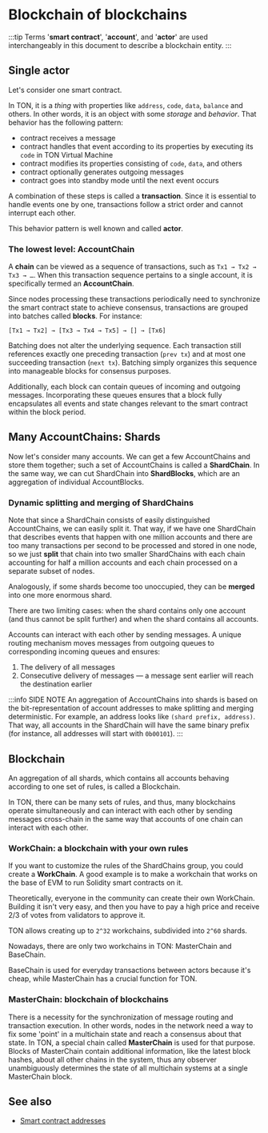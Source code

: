 
# Blockchain of blockchains


:::tip
Terms '**smart contract**', '**account**', and '**actor**' are used interchangeably in this document to describe a blockchain entity.
:::

## Single actor

Let's consider one smart contract.

In TON, it is a _thing_ with properties like `address`, `code`, `data`, `balance` and others. In other words, it is an object with some _storage_ and _behavior_.
That behavior has the following pattern:
- contract receives a message
- contract handles that event according to its properties by executing its `code` in TON Virtual Machine
- contract modifies its properties consisting of `code`, `data`, and others
- contract optionally generates outgoing messages
- contract goes into standby mode until the next event occurs

A combination of these steps is called a **transaction**. Since it is essential to handle events one by one, transactions follow a strict order and cannot interrupt each other.

This behavior pattern is well known and called **actor**.

### The lowest level: AccountChain

A **chain** can be viewed as a sequence of transactions, such as `Tx1 → Tx2 → Tx3 → …`. When this transaction sequence pertains to a single account, it is specifically termed an **AccountChain**.

Since nodes processing these transactions periodically need to synchronize the smart contract state to achieve consensus, transactions are grouped into batches called **blocks**. For instance:

```
[Tx1 → Tx2] → [Tx3 → Tx4 → Tx5] → [] → [Tx6]
```

Batching does not alter the underlying sequence. Each transaction still references exactly one preceding transaction (`prev tx`) and at most one succeeding transaction (`next tx`). Batching simply organizes this sequence into manageable blocks for consensus purposes.

Additionally, each block can contain queues of incoming and outgoing messages. Incorporating these queues ensures that a block fully encapsulates all events and state changes relevant to the smart contract within the block period.


## Many AccountChains: Shards

Now let's consider many accounts. We can get a few AccountChains and store them together; such a set of AccountChains is called a **ShardChain**. In the same way, we can cut ShardChain into **ShardBlocks**, which are an aggregation of individual AccountBlocks.

### Dynamic splitting and merging of ShardChains

Note that since a ShardChain consists of easily distinguished AccountChains, we can easily split it. That way, if we have one ShardChain that describes events that happen with one million accounts and there are too many transactions per second to be processed and stored in one node, so we just **split** that chain into two smaller ShardChains with each chain accounting for half a million accounts and each chain processed on a separate subset of nodes.

Analogously, if some shards become too unoccupied, they can be **merged** into one more enormous shard.

There are two limiting cases: when the shard contains only one account (and thus cannot be split further) and when the shard contains all accounts.

Accounts can interact with each other by sending messages.  A unique routing mechanism moves messages from outgoing queues to corresponding incoming queues and ensures:
1. The delivery of all messages
2. Consecutive delivery of messages — a message sent earlier will reach the destination earlier

:::info SIDE NOTE
An aggregation of AccountChains into shards is based on the bit-representation of account addresses to make splitting and merging deterministic. For example, an address looks like `(shard prefix, address)`. That way, all accounts in the ShardChain will have the same binary prefix (for instance, all addresses will start with `0b00101`).
:::


## Blockchain

An aggregation of all shards, which contains all accounts behaving according to one set of rules, is called a Blockchain.

In TON, there can be many sets of rules, and thus, many blockchains operate simultaneously and can interact with each other by sending messages cross-chain in the same way that accounts of one chain can interact with each other.

### WorkChain: a blockchain with your own rules

If you want to customize the rules of the ShardChains group, you could create a **WorkChain**. A good example is to make a workchain that works on the base of EVM to run Solidity smart contracts on it.


Theoretically, everyone in the community can create their own WorkChain. Building it isn't very easy, and then you have to pay a high price and receive 2/3 of votes from validators to approve it.

TON allows creating up to `2^32` workchains, subdivided into `2^60` shards.

Nowadays, there are only two workchains in TON: MasterChain and BaseChain.

BaseChain is used for everyday transactions between actors because it's cheap, while MasterChain has a crucial function for TON.

### MasterChain: blockchain of blockchains

There is a necessity for the synchronization of message routing and transaction execution. In other words, nodes in the network need a way to fix some 'point' in a multichain state and reach a consensus about that state. In TON, a special chain called **MasterChain** is used for that purpose. Blocks of MasterChain contain additional information, like the latest block hashes, about all other chains in the system, thus any observer unambiguously determines the state of all multichain systems at a single MasterChain block.

## See also
- [Smart contract addresses](/v3/concepts/dive-into-ton/ton-blockchain/smart-contract-addresses)


<Feedback />

